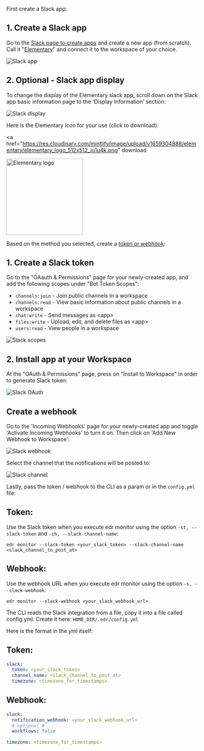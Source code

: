 First create a Slack app:

<Accordion title="Create a Slack App">

## 1. Create a Slack app

Go to the [Slack page to create apps](https://api.slack.com/apps?new_app=1) and create a new app (from scratch).
Call it "[Elementary](#slack-app-display)" and connect it to the workspace of your choice.

<img
  src="https://res.cloudinary.com/mintlify/image/upload/v1659304879/elementary/slack-app_zpn7jc.png"
  alt="Slack app"
/>

## 2. Optional - Slack app display

To change the display of the Elementary slack app, scroll down on the Slack app basic information page to the 'Display Information' section:

<img
  src="https://res.cloudinary.com/mintlify/image/upload/v1659304881/elementary/slack-display_utxkcu.png"
  alt="Slack display"
/>

Here is the Elementary icon for your use (click to download):

<a
  href="https://res.cloudinary.com/mintlify/image/upload/v1659304888/elementary/elementary_logo_512x512_iu1u4k.png"
  download
>
  <img
    src="https://res.cloudinary.com/mintlify/image/upload/v1659304888/elementary/elementary_logo_512x512_iu1u4k.png"
    alt="Elementary logo"
    width="200"
  />
</a>

</Accordion>

Based on the method you selected, create a [token or webhook](../integrations/slack#token-vs-webhook):

<Accordion title="Create Slack Token">

## 1. Create a Slack token

Go to the "OAauth & Permissions" page for your newly-created app, and add the following scopes under "Bot Token Scopes":

- `channels:join` - Join public channels in a workspace
- `channels:read` - View basic information about public channels in a workspace
- `chat:write` - Send messages as \<app\>
- `files:write` - Upload, edit, and delete files as \<app\>
- `users:read` - View people in a workspace

<img
  src="https://res.cloudinary.com/mintlify/image/upload/v1659304884/elementary/slack-scopes_u5vnbj.png"
  alt="Slack scopes"
/>

## 2. Install app at your Workspace

At the "OAuth & Permissions" page, press on "Install to Workspace" in order to generate Slack token:

<img
  src="https://res.cloudinary.com/mintlify/image/upload/v1659304881/elementary/slack-oauth_g6p5jj.png"
  alt="Slack OAuth"
/>

</Accordion>

<Accordion title="Create Slack Webhook">

## Create a webhook

Go to the 'Incoming Webhooks' page for your newly-created app and toggle 'Activate Incoming Webhooks' to turn it on. Then click on 'Add New Webhook to Workspace':

<img
  src="https://res.cloudinary.com/mintlify/image/upload/v1659304882/elementary/slack-webhook_gwjkte.png"
  alt="Slack webhook"
/>

Select the channel that the notifications will be posted to:

<img
  src="https://res.cloudinary.com/mintlify/image/upload/v1659304879/elementary/slack-channel_snyrwb.png"
  alt="Slack channel"
/>

</Accordion>

Lastly, pass the token / webhook to the CLI as a param or in the `config.yml` file:

<Accordion title="Slack config as CLI params">

## Token:

Use the Slack token when you execute edr monitor using the option `-st, --slack-token` and `-ch, --slack-channel-name`:

```shell
edr monitor --slack-token <your_slack_token> --slack-channel-name <slack_channel_to_post_at>
```

## Webhook:

Use the webhook URL when you execute edr monitor using the option `-s, --slack-webhook`:

```shell
edr monitor --slack-webhook <your_slack_webhook_url>
```

</Accordion>

<Accordion title="Slack config as in config.yml">

The CLI reads the Slack integration from a file, copy it into a file called config.yml.
Create it here: `HOME_DIR/.edr/config.yml`

Here is the format in the yml itself:

## Token:

```yml config.yml
slack:
  token: <your_slack_token>
  channel_name: <slack_channel_to_post_at>
  timezone: <timezone_for_timestamps>
```

## Webhook:

```yml config.yml
slack:
  notification_webhook: <your_slack_webhook_url>
  # optional #
  workflows: false

timezone: <timezone_for_timestamps>
```

</Accordion>
